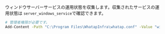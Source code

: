 ウィンドウサーバーサービスの運用状態を収集します。収集されたサービスの運用状態は<Cmdname sid="category" className="uitext" /> `server_windows_service`で確認できます。

```bash title='Windows Powershell'
# 管理者権限が必要です。
Add-Content -Path "C:\Program Files\WhatapInfra\whatap.conf" -Value "winservice.enabled=true"
```
